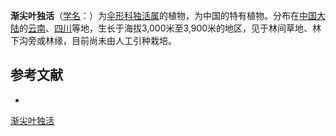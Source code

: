 {{NoteTA|G1=LS}}
{{Speciesbox
| name = 渐尖叶独活
| status = 
| status_system = 
| image = 
| genus = Heracleum
| species = acuminatum
| authority = Franch.
}}

'''渐尖叶独活'''（[[学名|学名]]：{{lang|la|''Heracleum acuminatum''}}）为[[伞形科|伞形科]][[独活属|独活属]]的植物，为中国的特有植物。分布在[[中国大陆|中国大陆]]的[[云南|云南]]、[[四川|四川]]等地，生长于海拔3,000米至3,900米的地区，见于林间草地、林下沟旁或林缘，目前尚未由人工引种栽培。

== 参考文献 ==
<div class="references-small">
* {{cite web| url =http://www.bioinfo.cn/db05/KmzwSpecies.php?action=view&id=22807| title =渐尖叶独活| work =《中国高等植物数据库全库》| publisher =中国科学院微生物研究所| author =昆明植物研究所| accessdate =2009-02-25| deadurl =yes| archiveurl =https://web.archive.org/web/20160305101756/http://www.bioinfo.cn/db05/KmzwSpecies.php?action=view&id=22807| archivedate =2016-03-05}}
</div>
{{Taxonbar|from=Q15231747}}

[[Category:独活属|渐尖叶独活]]


{{Apiales-stub}}